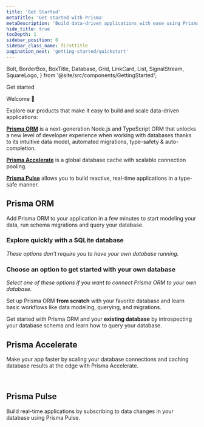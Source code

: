 ```yaml
---
title: 'Get Started'
metaTitle: 'Get started with Prisma'
metaDescription: 'Build data-driven applications with ease using Prisma ORM, add connection pooling or global caching with Prisma Accelerate or subscribe to database changes in real-time with Prisma Pulse.'
hide_title: true
tocDepth: 1
sidebar_position: 0
sidebar_class_name: firstTitle
pagination_next: 'getting-started/quickstart'
---
```


  Bolt,
  BorderBox,
  BoxTitle,
  Database,
  Grid,
  LinkCard,
  List,
  SignalStream,
  SquareLogo,
} from '@site/src/components/GettingStarted';

<TopBlock>

<BorderBox>

<BoxTitle>Get started</BoxTitle>

Welcome 👋

Explore our products that make it easy to build and scale data-driven applications:

[**<Database />Prisma ORM**](/orm/overview/introduction/what-is-prisma) is a next-generation Node.js and TypeScript ORM that unlocks a new level of developer experience when working with databases thanks to its intuitive data model, automated migrations, type-safety & auto-completion.

[**<Bolt />Prisma Accelerate**](/accelerate/what-is-accelerate) is a global database cache with scalable connection pooling.

[**<SignalStream />Prisma Pulse**](/pulse/what-is-pulse) allows you to build reactive, real-time applications in a type-safe manner.

</BorderBox>

</TopBlock>

## <Database color="#5A67D8" width="21" height="24" /> Prisma ORM

Add Prisma ORM to your application in a few minutes to start modeling your data, run schema migrations and query your database.

### Explore quickly with a SQLite database

_These options don't require you to have your own database running._

<Grid>
  <LinkCard
    icon="fa-solid fa-rabbit-running"
    title="Quickstart"
    desc="Set up Prisma ORM from scratch with a SQLite database in 5 minutes."
    link="/getting-started/quickstart"
  />
  <LinkCard
    icon="fa-brands fa-github"
    title="Examples"
    desc="Explore our ready-to-run examples with your favorite frameworks and libraries."
    link="https://github.com/prisma/prisma-examples/"
  />
</Grid>

### Choose an option to get started with your own database

_Select one of these options if you want to connect Prisma ORM to your own database._

<TabbedContent gettingStarted>
  <TabItem value="New database">
    <p>
      Set up Prisma ORM <b>from scratch</b> with your favorite database and
      learn basic workflows like data modeling, querying, and migrations.
    </p>
    <List>
      <SquareLogo
        url="/getting-started/setup-prisma/start-from-scratch/relational-databases-typescript-postgresql"
        image={'/img/technologies/postgresqlsimple.svg'}
        tech="Postgres SQL"
      />
      <SquareLogo
        url="/getting-started/setup-prisma/start-from-scratch/relational-databases-typescript-mysql"
        image={'/img/technologies/mysqlsimple.svg'}
        tech="MySQL"
      />
      <SquareLogo
        url="/getting-started/setup-prisma/start-from-scratch/relational-databases-typescript-sqlserver"
        image={'/img/technologies/sqlserver.svg'}
        tech="SQLServer"
      />
      <SquareLogo
        url="/getting-started/setup-prisma/start-from-scratch/relational-databases-typescript-planetscale"
        image={'/img/technologies/planetscale.svg'}
        tech="PlanetScale"
      />
      <SquareLogo
        url="/getting-started/setup-prisma/start-from-scratch/relational-databases-typescript-cockroachdb"
        image={'/img/technologies/cockroachdbgradient.svg'}
        tech="Cockroach DB"
      />
      <SquareLogo
        url="/getting-started/setup-prisma/start-from-scratch/mongodb-typescript-mongodb"
        image={'/img/technologies/mongodbsimple.svg'}
        tech="Mongo DB"
      />
    </List>
  </TabItem>
  <TabItem value="Existing database">
    <p>
      Get started with Prisma ORM and your <b>existing database</b> by
      introspecting your database schema and learn how to query your database.
    </p>
    <List>
      <SquareLogo
        url="/getting-started/setup-prisma/add-to-existing-project/relational-databases-typescript-postgresql"
        image={'/img/technologies/postgresqlsimple.svg'}
        tech="Postgres SQL"
      />
      <SquareLogo
        url="/getting-started/setup-prisma/add-to-existing-project/relational-databases-typescript-mysql"
        image={'/img/technologies/mysqlsimple.svg'}
        tech="MySQL"
      />
      <SquareLogo
        url="/getting-started/setup-prisma/add-to-existing-project/relational-databases-typescript-sqlserver"
        image={'/img/technologies/sqlserver.svg'}
        tech="SQL Server"
      />
      <SquareLogo
        url="/getting-started/setup-prisma/add-to-existing-project/relational-databases-typescript-planetscale"
        image={'/img/technologies/planetscale.svg'}
        tech="PlanetScale"
      />
      <SquareLogo
        url="/getting-started/setup-prisma/add-to-existing-project/relational-databases-typescript-cockroachdb"
        image={'/img/technologies/cockroachdbgradient.svg'}
        tech="Cockroach DB"
      />
      <SquareLogo
        url="/getting-started/setup-prisma/add-to-existing-project/mongodb-typescript-mongodb"
        image={'/img/technologies/mongodbsimple.svg'}
        tech="Mongo DB"
      />
    </List>
  </TabItem>
</TabbedContent>

## <Bolt color="#16A394" width="21" height="24" /> Prisma Accelerate

Make your app faster by scaling your database connections and caching database results at the edge with Prisma Accelerate.

<Grid>
  <LinkCard
    icon="fa-solid fa-arrow-right"
    title="Get started"
    desc="Add Accelerate to your app to use global database caching & connection pooling."
    link="/accelerate/getting-started"
  />
  <LinkCard
    icon="fa-brands fa-github"
    title="Examples"
    desc="Explore our ready-to-run examples with your favorite frameworks and libraries."
    link="https://github.com/prisma/prisma-examples/"
  />
</Grid>
<br/>
<LinkCard
    highlight
    icon="fa-solid fa-bolt"
    title="Speed Test"
    desc="Run the speed test to see how Prisma Accelerate can make your app faster."
    link="https://accelerate-speed-test.prisma.io/"
/>

## <SignalStream color="#16A394" width="27" height="24" /> Prisma Pulse

Build real-time applications by subscribing to data changes in your database using Prisma Pulse.

<Grid>
  <LinkCard
    icon="fa-solid fa-arrow-right"
    title="Get started"
    desc="Add Pulse to your app to subscribe to real-time updates from your database."
    link="/pulse/getting-started"
  />
  <LinkCard
    icon="fa-brands fa-github"
    title="Examples"
    desc="Explore our ready-to-run examples with your favorite frameworks and libraries."
    link="https://github.com/prisma/prisma-examples/"
  />
</Grid>

